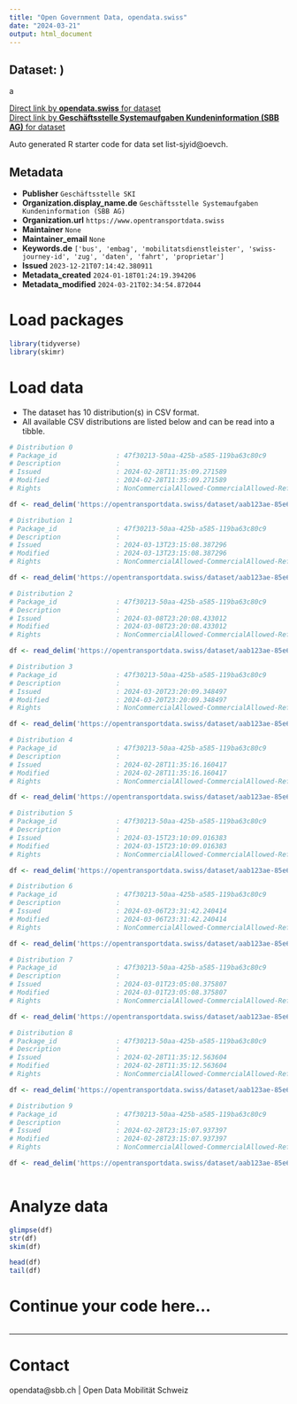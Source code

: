 ```yaml
---
title: "Open Government Data, opendata.swiss"
date: "2024-03-21"
output: html_document
---
```


## Dataset: )

a

[Direct link by **opendata.swiss** for dataset](https://opendata.swiss/de/dataset/liste-sjyid)<br>
[Direct link by **Geschäftsstelle Systemaufgaben Kundeninformation (SBB AG)** for dataset](https://opentransportdata.swiss/dataset/list-sjyid)

Auto generated R starter code for data set list-sjyid@oevch.

## Metadata

- **Publisher** `Geschäftsstelle SKI`
- **Organization.display_name.de** `Geschäftsstelle Systemaufgaben Kundeninformation (SBB AG)`
- **Organization.url** `https://www.opentransportdata.swiss`
- **Maintainer** `None`
- **Maintainer_email** `None`
- **Keywords.de** `['bus', 'embag', 'mobilitatsdienstleister', 'swiss-journey-id', 'zug', 'daten', 'fahrt', 'proprietar']`
- **Issued** `2023-12-21T07:14:42.380911`
- **Metadata_created** `2024-01-18T01:24:19.394206`
- **Metadata_modified** `2024-03-21T02:34:54.872044`


# Load packages

```r

library(tidyverse)
library(skimr)

```

# Load data

-   The dataset has 10 distribution(s) in CSV format.
-   All available CSV distributions are listed below and can be read into a tibble.

```r

# Distribution 0
# Package_id               : 47f30213-50aa-425b-a585-119ba63c80c9
# Description              : 
# Issued                   : 2024-02-28T11:35:09.271589
# Modified                 : 2024-02-28T11:35:09.271589
# Rights                   : NonCommercialAllowed-CommercialAllowed-ReferenceRequired

df <- read_delim('https://opentransportdata.swiss/dataset/aab123ae-85e6-4b14-8bdf-cdd9d0755329/resource/8a305a4b-6b5e-4b15-a3b3-5839dfbfa328/download/listing-sjyid-fp-2024-202402162200.csv')

# Distribution 1
# Package_id               : 47f30213-50aa-425b-a585-119ba63c80c9
# Description              : 
# Issued                   : 2024-03-13T23:15:08.387296
# Modified                 : 2024-03-13T23:15:08.387296
# Rights                   : NonCommercialAllowed-CommercialAllowed-ReferenceRequired

df <- read_delim('https://opentransportdata.swiss/dataset/aab123ae-85e6-4b14-8bdf-cdd9d0755329/resource/d01be398-b706-4238-8a00-3f04ce089b2b/download/listing-sjyid-fp-2024-202403132200.csv')

# Distribution 2
# Package_id               : 47f30213-50aa-425b-a585-119ba63c80c9
# Description              : 
# Issued                   : 2024-03-08T23:20:08.433012
# Modified                 : 2024-03-08T23:20:08.433012
# Rights                   : NonCommercialAllowed-CommercialAllowed-ReferenceRequired

df <- read_delim('https://opentransportdata.swiss/dataset/aab123ae-85e6-4b14-8bdf-cdd9d0755329/resource/a9105f8a-83fe-484e-9a6d-47e8060f3a0a/download/listing-sjyid-fp-2024-202403082200.csv')

# Distribution 3
# Package_id               : 47f30213-50aa-425b-a585-119ba63c80c9
# Description              : 
# Issued                   : 2024-03-20T23:20:09.348497
# Modified                 : 2024-03-20T23:20:09.348497
# Rights                   : NonCommercialAllowed-CommercialAllowed-ReferenceRequired

df <- read_delim('https://opentransportdata.swiss/dataset/aab123ae-85e6-4b14-8bdf-cdd9d0755329/resource/29961173-f402-4caf-a1d3-be5a23cd7b6b/download/listing-sjyid-fp-2024-202403202200.csv')

# Distribution 4
# Package_id               : 47f30213-50aa-425b-a585-119ba63c80c9
# Description              : 
# Issued                   : 2024-02-28T11:35:16.160417
# Modified                 : 2024-02-28T11:35:16.160417
# Rights                   : NonCommercialAllowed-CommercialAllowed-ReferenceRequired

df <- read_delim('https://opentransportdata.swiss/dataset/aab123ae-85e6-4b14-8bdf-cdd9d0755329/resource/6b0331c2-e849-4ced-bfd4-995f5462b1ce/download/listing-sjyid-fp-2024-202402232200.csv')

# Distribution 5
# Package_id               : 47f30213-50aa-425b-a585-119ba63c80c9
# Description              : 
# Issued                   : 2024-03-15T23:10:09.016383
# Modified                 : 2024-03-15T23:10:09.016383
# Rights                   : NonCommercialAllowed-CommercialAllowed-ReferenceRequired

df <- read_delim('https://opentransportdata.swiss/dataset/aab123ae-85e6-4b14-8bdf-cdd9d0755329/resource/ae2d92b4-a6aa-4535-80fe-ef470343fa31/download/listing-sjyid-fp-2024-202403152200.csv')

# Distribution 6
# Package_id               : 47f30213-50aa-425b-a585-119ba63c80c9
# Description              : 
# Issued                   : 2024-03-06T23:31:42.240414
# Modified                 : 2024-03-06T23:31:42.240414
# Rights                   : NonCommercialAllowed-CommercialAllowed-ReferenceRequired

df <- read_delim('https://opentransportdata.swiss/dataset/aab123ae-85e6-4b14-8bdf-cdd9d0755329/resource/30787150-93e3-4a0d-bd83-c3c393cbc0f2/download/listing-sjyid-fp-2024-202403062200.csv')

# Distribution 7
# Package_id               : 47f30213-50aa-425b-a585-119ba63c80c9
# Description              : 
# Issued                   : 2024-03-01T23:05:08.375807
# Modified                 : 2024-03-01T23:05:08.375807
# Rights                   : NonCommercialAllowed-CommercialAllowed-ReferenceRequired

df <- read_delim('https://opentransportdata.swiss/dataset/aab123ae-85e6-4b14-8bdf-cdd9d0755329/resource/775683df-2f95-4705-aec8-c4a9d222b0c2/download/listing-sjyid-fp-2024-202403012200.csv')

# Distribution 8
# Package_id               : 47f30213-50aa-425b-a585-119ba63c80c9
# Description              : 
# Issued                   : 2024-02-28T11:35:12.563604
# Modified                 : 2024-02-28T11:35:12.563604
# Rights                   : NonCommercialAllowed-CommercialAllowed-ReferenceRequired

df <- read_delim('https://opentransportdata.swiss/dataset/aab123ae-85e6-4b14-8bdf-cdd9d0755329/resource/bfb36110-0c90-4630-9ea1-58a6d1ce11a4/download/listing-sjyid-fp-2024-202402212200.csv')

# Distribution 9
# Package_id               : 47f30213-50aa-425b-a585-119ba63c80c9
# Description              : 
# Issued                   : 2024-02-28T23:15:07.937397
# Modified                 : 2024-02-28T23:15:07.937397
# Rights                   : NonCommercialAllowed-CommercialAllowed-ReferenceRequired

df <- read_delim('https://opentransportdata.swiss/dataset/aab123ae-85e6-4b14-8bdf-cdd9d0755329/resource/40b44169-fc1a-4fd7-805e-63be41528f42/download/listing-sjyid-fp-2024-202402282200.csv')



```

# Analyze data

```r

glimpse(df)
str(df)
skim(df)

head(df)
tail(df)

```

# Continue your code here...

```r

```

------------------------------------------------------------------------

# Contact

opendata@sbb.ch | Open Data Mobilität Schweiz
